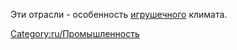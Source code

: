 
Эти отрасли - особенность [[ru/Manual/Климат#Игрушечный|игрушечного]] климата.

[[Category:ru/Промышленность]]